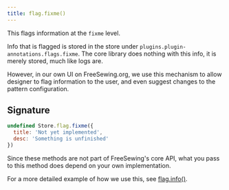 ```yaml
---
title: flag.fixme()
---
```


This flags information at the `fixme` level.

Info that is flagged is stored in the store under `plugins.plugin-annotations.flags.fixme`.
The core library does nothing with this info, it is merely stored, much like logs are.

However, in our own UI on FreeSewing.org, we use this mechanism to allow
designer to flag information to the user, and even suggest changes to the
pattern configuration.


## Signature

```js
undefined Store.flag.fixme({
  title: 'Not yet implemented',
  desc: 'Something is unfinished'
})
```

Since these methods are not part of FreeSewing's core API, what you pass to this method does depend on your own implementation.

For a more detailed example of how we use this, see [flag.info()](/reference/store-methods/flag.info).
